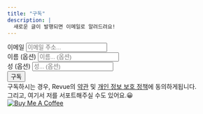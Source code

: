 ```yaml
---
title: "구독"
description: |
  새로운 글이 발행되면 이메일로 알려드려요!
---
```


```{=html}
<div id="revue-embed">
  <form action="https://www.getrevue.co/profile/taemo_bang/add_subscriber" method="post" id="revue-form" name="revue-form"  target="_blank">
  <div class="revue-form-group">
    <label for="member_email">이메일</label>
    <input class="revue-form-field" placeholder="이메일 주소..." type="email" name="member[email]" id="member_email">
  </div>
  <div class="revue-form-group">
    <label for="member_first_name">이름 <span class="optional">(옵션)</span></label>
    <input class="revue-form-field" placeholder="이름... (옵션)" type="text" name="member[first_name]" id="member_first_name">
  </div>
  <div class="revue-form-group">
    <label for="member_last_name">성 <span class="optional">(옵션)</span></label>
    <input class="revue-form-field" placeholder="성... (옵션)" type="text" name="member[last_name]" id="member_last_name">
  </div>
  <div class="revue-form-actions">
    <input type="submit" value="구독" name="member[subscribe]" id="member_submit">
  </div>
  <div class="revue-form-footer">구독하시는 경우, Revue의 <a target="_blank" href="https://www.getrevue.co/terms">약관</a> 및 <a target="_blank" href="https://www.getrevue.co/privacy">개인 정보 보호 정책</a>에 동의하게됩니다.<div> 
  </form>
</div>

<div>
그리고, 여기서 저를 서포트해주실 수도 있어요.😀
</div>
<div>
<a href="https://www.buymeacoffee.com/taemobang">
    <img src="https://raw.githubusercontent.com/be-favorite/Distill/3ef439b908523023e93223cfedd8cf30e7d80796/images/buymeacoffee.svg" alt="Buy Me A Coffee">
</a>
</div>


```